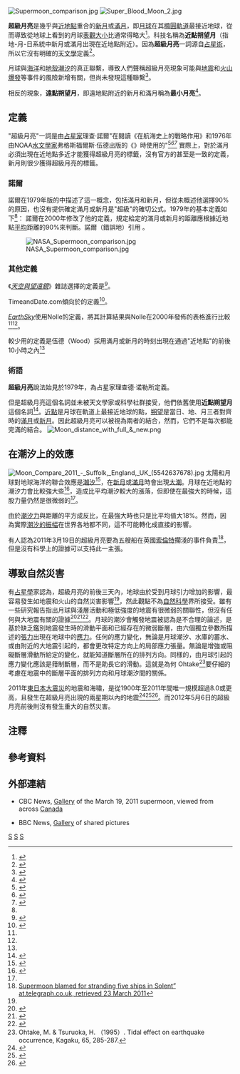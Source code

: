 [[File:Supermoon_comparison.jpg|thumb]]
[[File:Super_Blood_Moon_2.jpg|thumb]]

'''超級月亮'''是幾乎與[[近地點|近地點]]重合的[[新月|新月]]或[[滿月|滿月]]，即[[月球|月球]]在其[[橢圓軌道|橢圓軌道]]最接近地球，從而導致從地球上看到的月球[[角直徑|表觀大小]]比通常得略大<ref name="NYT-20140907">{{cite news |author=Staff |title=Revisiting the Moon |url=https://www.nytimes.com/2014/09/09/science/revisiting-the-moon.html |date=September 7, 2014 |work=[[New_York_Times|New York Times]] |access-date=September 8, 2014}}</ref>。科技名稱為'''近點朔望月'''（指地-月-日系統中新月或滿月出現在近地點附近）{{efn|參見[[拱點|近地點]]和[[朔望|朔望]]。}}。因為'''超級月亮'''一詞源自[[占星術|占星術]]，所以它沒有明確的[[天文學|天文學]]定義<ref name="Discover">{{cite web |url=http://blogs.discovermagazine.com/badastronomy/2011/03/18/kryptonite-for-the-supermoon/ |title=Kryptonite for the supermoon |work=Bad Astronomy |publisher=Discover |first=Phil |last=Plait |author-link=Phil Plait |access-date=August 29, 2015 |archive-date=October 22, 2019 |archive-url=https://web.archive.org/web/20191022223111/http://blogs.discovermagazine.com/badastronomy/2011/03/18/kryptonite-for-the-supermoon/ |url-status=dead }}</ref>。

月球與[[潮汐|海洋]]和[[固體潮|地殼潮汐]]的真正聯繫，導致人們聲稱超級月亮現象可能與[[地震|地震]]和[[火山爆發|火山爆發]]等事件的風險新增有關，但尚未發現這種聯繫<ref>{{cite web |url=http://news.discovery.com/earth/super-moon-earthquake-no-link-110318.html |title=No Link Between 'Super Moon' and Earthquakes |publisher=Discovery News |first=Rachel |last=Rice |access-date=March 20, 2015}}</ref>。

相反的現象，'''遠點朔望月'''，即遠地點附近的新月和滿月稱為'''最小月亮'''<ref>{{cite web |url=http://www.timeanddate.com/astronomy/moon/micro-moon.html |title=What Is a Micromoon?|website=timeanddate.com |publisher=Time and Date AS |location=[[Stavanger|Stavanger, Norway]] |access-date=August 6, 2018}}</ref>。

== 定義 ==
"超級月亮"一詞是由[[占星術|占星家]]理查·諾爾"在閱讀《{{link-en|近地點大潮|Perigean spring tide}}在航海史上的戰略作用》和1976年由NOAA[[水文學|水文學家]]弗格斯福爾斯·伍德出版的《{{link-en|沿岸洪水|Coastal flooding}}》時使用的"<ref>{{cite journal|last=Nolle|first=Richard|title=The SuperMoon and Other Lunar Extremes|url=https://www.mountainastrologer.com/oldfiles/Nolle1007.html|journal=Mountain Astrologer|volume=Oct/Nov 2007|pages=20–21}}</ref>''<ref>{{Cite news|url=http://www.actforlibraries.org/what-is-a-super-moon/|title=What is a Super Moon|work=Actforlibraries.org|access-date=2018-01-10|language=en-US}}</ref><ref name=":1">{{Cite book|last=Fergus|first=Wood|url=https://archive.org/details/strategicroleofp00wood|title=The Strategic Role of Perigean Spring Tides in Nautical History and Coastal Flooding, 1635-1976|publisher=NOAA|year=1976|location=Washington DC}}</ref>''  實際上，對於滿月必須出現在近地點多近才能獲得超級月亮的標籤，沒有官方的甚至是一致的定義，新月則很少獲得超級月亮的標籤。

=== 諾爾 ===
諾爾在1979年版的{{link-en|戴爾星象|Dell Horoscope}}中描述了這一概念，包括滿月和新月，但從未概述他選擇90%的原因，也沒有提供確定滿月或新月是"超級"的確切公式。1979年的基本定義如下<ref name="Discover" />： 
{{quote|... 新月或滿月，在給定軌道內，月球位於或接近其最接近地球的位置90%以內（[[近地點|近地點]]）。簡言之，地球、月球和太陽都在一條線上，且月球最接近地球。|sign= 理查·諾爾|title=|source=戴爾星象，1979<ref name=HolleSupermoon>{{cite web |last=Nolle |first=Richard |title=Supermoon |url=http://www.astropro.com/features/articles/supermoon/ |work=Astropro |access-date=14 March 2011 |type=No publication date; modified March 10, 2011}}</ref>}}諾爾在2000年修改了他的定義，規定給定的滿月或新月的距離應根據近地點[[平均|平均]]距離的90%來判斷。諾爾（錯誤地）引用
{{Quote|text=超級月亮是近點朔望月（syzygy）的一個新月或滿月，當月球處於其平均最接近地球（近地點）的90%或更大時發生。|author=理查·諾爾|title=|source=2000, 21世紀的超級月亮表<ref name=Nolle2000>{{Cite web | url=https://www.astropro.com/features/tables/cen21ce/suprmoon.html | title=Astrologer Richard Nolle's Century 21 CE SuperMoon Table | website=www.astropro.com | year=2000 | access-date=2020-03-08}}</ref>}}。

[[File:NASA_Supermoon_comparison.jpg|thumb]]

=== 其他定義 ===
《''[[天空與望遠鏡|天空與望遠鏡]]''》雜誌選擇的定義是{{Convert|223,000|mi|km|0}}<ref>{{Cite web|url=https://skyandtelescope.org/observing/celestial-objects-to-watch/what-is-a-supermoon/|title=What is a Supermoon? Facts vs. Fiction|date=2016-11-08|website=Sky & Telescope|language=en-US|access-date=2020-03-08}}</ref>。

TimeandDate.com傾向於{{Convert|360000|km|mi|0}}的定義<ref>{{Cite web|url=https://www.timeanddate.com/astronomy/moon/super-full-moon.html|title=Super Full Worm Moon Lights Up the March Sky|website=www.timeanddate.com|language=en|access-date=2020-03-08}}</ref>。

''[[Earth_&_Sky|EarthSky]]''使用Nolle的定義，將其計算結果與Nolle在2000年發佈的表格進行比較<ref name=earthsky_experts_disagree/><ref name=Nolle2000/>。

較少用的定義是伍德（Wood）採用滿月或新月的時刻出現在通過"近地點"的前後10小時之內<ref name=":1" />

===術語===
'''超級月亮'''說法始見於1979年，為占星家理查德·诺勒所定義。
{{quote|...新月或滿月發生在月球位於或接近 （在90%以內） 它在軌道上最接近地球的點 （[[近地點|近地點]]）。簡單的說，就是地球、月球和太陽都在一條線上，同時月球是在最接近地球的位置|<ref name=HolleSupermoon>{{cite web |last=Nolle |first=Richard |title=Supermoon |url=http://www.astropro.com/features/articles/supermoon/ |work=Astropro |access-date=14 March 2011 |type=No publication date; modified March 10, 2011}}</ref>。}}

但是超級月亮這個名詞並未被天文學家或科學社群接受，他們依舊使用'''近點朔望月'''這個名詞<ref>{{cite web |last=Ledermann |first=Tug |title='Perigee-syzygy' caused full moon to look bigger, brighter in October |url=http://www.highbeam.com/doc/1P1-146006378.html |work=University Wire |accessdate=14 March 2011 |date=November 13, 2007 |deadurl=yes |archiveurl=https://web.archive.org/web/20121105201610/http://www.highbeam.com/doc/1P1-146006378.html |archivedate=2012-11-05}}</ref>。[[拱點|近點]]是月球在軌道上最接近地球的點，[[朔望月|朔望]]是當日、地、月三者對齊時的[[滿月|滿月]]或[[新月|新月]]。因此超級月亮可以被視為兩者的結合，然而，它們不是每次都能完滿的結合。
[[File:Moon_distance_with_full_&_new.png|thumb]]

==在潮汐上的效應==
[[File:Moon_Compare_2011_-_Suffolk,_England,_UK_(5542637678).jpg|thumb]]
太陽和月球對地球海洋的聯合效應是[[潮汐|潮汐]]<ref name="Plait2008">{{cite web |last=Plait |first=Phil |title=Tides, the Earth, the Moon, and why our days are getting longer |url= http://www.badastronomy.com/bad/misc/tides.html |work=Bad Astronomy |year=2008 |accessdate=14 March 2011; modified March 5, 2011}}</ref>，在[[新月|新月]]或[[滿月|滿月]]時會出現[[潮汐#變動的範圍：大潮和小潮|大潮]]。月球在近地點的潮汐力會比較強大些<ref name="MoonConnection">{{cite web |work=Moon Connection |title=Apogee and Perigee of the Moon |url=http://www.moonconnection.com/apogee_perigee.phtml |accessdate=2011-03-14}}</ref>，造成比平均潮汐較大的漲落，但即使在最強大的時候，這股力量仍然是很微弱的<ref name="Plait2011"/>。

由於[[潮汐力|潮汐力]]與距離的平方成反比，在最強大時也只是比平均值大18%。然而，因為實際[[潮汐#相位和振幅|潮汐的振幅]]在世界各地都不同，這不可能轉化成直接的影響。

有人認為2011年3月19日的超級月亮要為五艘船在英國[[索倫特|索倫特]]擱淺的事件負責<ref>[http://www.telegraph.co.uk/science/space/8395123/Supermoon-blamed-for-stranding-five-ships-in-Solent.html Supermoon blamed for stranding five ships in Solent” at.telegraph.co.uk, retrieved 23 March 2011]</ref>，但是沒有科學上的證據可以支持此一主張。

==導致自然災害==
有[[占星學|占星學]]家認為，超級月亮的前後三天內，地球由於受到月球引力增加的影響，最容易發生如地震和火山的自然災害影響<ref name="HolleSupermoon"/>，然此觀點不為[[自然科學|自然科學]]界所接受。雖有一些研究報告指出月球與淺層活動和極低強度的地震有很微弱的關聯性，但沒有任何與大地震有關的證據<ref>{{cite web |title=Can the position of the Moon affect seismicity? |url=http://seismo.berkeley.edu/faq/planets.html |publisher=The Berkeley Seismological Laboratory |accessdate=14 March 2011 |year=1999}}</ref><ref>{{cite web |last=Fuis |first=Gary |title=Can the position of the moon or the planets affect seismicity? |url=http://earthquake.usgs.gov/learn/faq/?faqID=109 |publisher=U.S. Geological Survey: Earthquake Hazards Program |accessdate=2011-03-14}}</ref><ref>{{cite web |last=Wolchover |first=Natalie |title=Will the March 19 "SuperMoon" Trigger Natural Disasters? |publisher=Life's Little Mysteries |url=http://www.lifeslittlemysteries.com/will-supermoon-cause-earthquake-storm-natural-disasters-1442/ |accessdate=15 March 2011 |date=March 9, 2011 |archive-url=https://web.archive.org/web/20110315010133/http://www.lifeslittlemysteries.com/will-supermoon-cause-earthquake-storm-natural-disasters-1442/ |archive-date=2011-03-15 |dead-url=yes }}</ref>。月球的潮汐會觸發地震被認為是不合理的論述，是基於缺乏鑑別地震發生時的滑動平面和已經存在的微弱斷層，由六個獨立參數所描述的[[張力|張力]]出現在地球中的[[應力|應力]]。任何的應力變化，無論是月球潮汐、水庫的蓄水、或由附近的大地震引起的，都會更改特定方向上的局部應力張量。無論是增強或阻礙斷層滑動所給定的變化，就能知道斷層所在的排列方向。同樣的，由月球引起的應力變化應該是箝制斷層，而不是助長它的滑動。這就是為何 Ohtake<ref>Ohtake, M. & Tsuruoka, H. （1995）. Tidal effect on earthquake occurrence, Kagaku, 65, 285-287.</ref>要仔細的考慮在地震中的斷層平面的排列方向和月球潮汐間的關係。

2011年[[東日本大震災|東日本大震災]]的地震和海嘯，是從1900年至2011年間唯一規模超過8.0或更高，且發生在超級月亮出現的兩星期以內的地震<ref name=Nolle20thc>{{cite web |last=Nolle |first=Richard |title=20th Century "SuperMoon" Alignments |url=http://www.astropro.com/features/tables/cen20ce/suprmoon.html |work=Astropro |accessdate=2011-03-14}}</ref><ref name=Nolle21stc>{{cite web |last=Nolle |first=Richard |title=21st Century "SuperMoon" Alignments |url=http://www.astropro.com/features/tables/cen21ce/suprmoon.html |work=Astropro |accessdate=2011-03-20|archive-url=https://web.archive.org/web/20180317105751/http://www.astropro.com/features/tables/cen21ce/suprmoon.html |archive-date=2018-03-17 |dead-url=yes }}</ref><ref name=earthquakes1900>{{cite web |title=Magnitude 8 and Greater Earthquakes Since 1900 |url=http://earthquake.usgs.gov/earthquakes/eqarchives/year/mag8/magnitude8_1900_date.php |work=Earthquake Hazards Program |publisher=U.S. Geological Survey |accessdate=20 March 2011; no publication date; modified March 11, 2011}}</ref>。而2012年5月6日的超級月亮前後則沒有發生重大的自然災害。

== 注釋 ==
{{notelist}}

== 參考資料 ==
{{reflist|2}}

== 外部連結 ==
{{wiktionary}}
{{Commons category|Supermoon}}

* {{en}}CBC News, [http://www.cbc.ca/news/yourcommunity/2011/03/gallery-supermoon-over-canada.html#igImgId_2301 Gallery] of the March 19, 2011 supermoon, viewed from across [[Canada|Canada]]
* {{en}}BBC News, [http://www.bbc.co.uk/news/uk-12799686 Gallery] of shared pictures

{{月球}}

[[Category:月球|S]]
[[Category:天文现象|S]]
[[Category:占星术|S]]